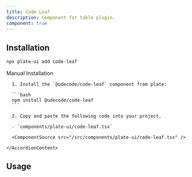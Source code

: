 ```yaml
---
title: Code Leaf
description: Component for table plugin.
component: true
---
```


[//]: # (<ComponentExample src="/src/components/examples/PlaygroundDemo.tsx">)
[//]: # (  <PlaygroundDemo />)
[//]: # (</ComponentExample>)

## Installation

```bash
npx plate-ui add code-leaf
```

<Accordion type="single" collapsible>
  <AccordionItem value="manual-installation">
    <AccordionTrigger>Manual Installation</AccordionTrigger>
    <AccordionContent>

      1. Install the `@udecode/code-leaf` component from plate:

      ```bash
      npm install @udecode/code-leaf
      ```

      2. Copy and paste the following code into your project.

      - `components/plate-ui/code-leaf.tsx`

      <ComponentSource src="/src/components/plate-ui/code-leaf.tsx" />

    </AccordionContent>

  </AccordionItem>
</Accordion>

## Usage

```tsx

```

```tsx

```